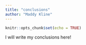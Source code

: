 ```yaml
---
title: "conclusions"
author: "Maddy Kline"
---
```


```r
knitr::opts_chunk$set(echo = TRUE)
```

I will write my conclusions here!
